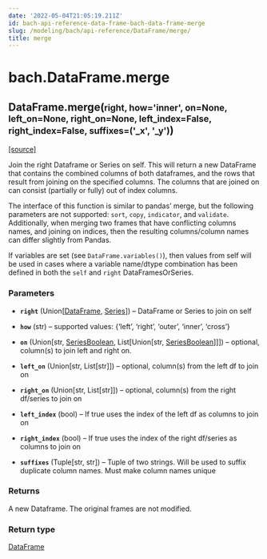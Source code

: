 ```yaml
---
date: '2022-05-04T21:05:19.211Z'
id: bach-api-reference-data-frame-bach-data-frame-merge
slug: /modeling/bach/api-reference/DataFrame/merge/
title: merge
---
```


# bach.DataFrame.merge

<div className="method">

<h2 className="signature-method"><span className="additional-name">DataFrame.</span><span className="name">merge(</span><small className="parameter-list"><span className="parameter" id="right">right</span>, <span className="parameter" id="how">how='inner'</span>, <span className="parameter" id="on">on=None</span>, <span className="parameter" id="left_on">left_on=None</span>, <span className="parameter" id="right_on">right_on=None</span>, <span className="parameter" id="left_index">left_index=False</span>, <span className="parameter" id="right_index">right_index=False</span>, <span className="parameter" id="suffixes">suffixes=('_x', '_y')</span></small>)</h2>


&#8203;<span className="view-source">[[source]](https://github.com/objectiv/objectiv-analytics/blob/main/bach/bach/dataframe.py)</span>

<div className="content">

Join the right Dataframe or Series on self. This will return a new DataFrame that contains the
combined columns of both dataframes, and the rows that result from joining on the specified columns.
The columns that are joined on can consist (partially or fully) out of index columns.

The interface of this function is similar to pandas’ merge, but the following parameters are not
supported: `sort`, `copy`, `indicator`, and `validate`.
Additionally, when merging two frames that have conflicting columns names, and joining on indices,
then the resulting columns/column names can differ slightly from Pandas.

If variables are set (see `DataFrame.variables()`), then values from self will be used in cases
where a variable name/dtype combination has been defined in both the `self` and `right`
DataFramesOrSeries.


### Parameters

* **`right`** (Union[[DataFrame](/modeling/bach/api-reference/DataFrame/index.mdx), [Series](/modeling/bach/api-reference/Series/index.mdx)]) – DataFrame or Series to join on self


* **`how`** (str) – supported values: {‘left’, ‘right’, ‘outer’, ‘inner’, ‘cross’}


* **`on`** (Union[str, [SeriesBoolean](/modeling/bach/api-reference/Series/Boolean/index.mdx), List[Union[str, [SeriesBoolean](/modeling/bach/api-reference/Series/Boolean/index.mdx)]]]) – optional, column(s) to join left and right on.


* **`left_on`** (Union[str, List[str]]) – optional, column(s) from the left df to join on


* **`right_on`** (Union[str, List[str]]) – optional, column(s) from the right df/series to join on


* **`left_index`** (bool) – If true uses the index of the left df as columns to join on


* **`right_index`** (bool) – If true uses the index of the right df/series as columns to join on


* **`suffixes`** (Tuple[str, str]) – Tuple of two strings. Will be used to suffix duplicate column names. Must make
column names unique





### Returns

A new Dataframe. The original frames are not modified.



### Return type

[DataFrame](/modeling/bach/api-reference/DataFrame/index.mdx)



</div>


</div>
